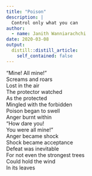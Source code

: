 ```yaml
---
title: "Poison"
description: |
  Control only what you can
author:
  - name: Janith Wanniarachchi
date: 2020-03-08
output:
  distill::distill_article:
    self_contained: false
---
```


“Mine! All mine!”  
Screams and roars  
Lost in the air  
The protector watched  
As the protected  
Mingled with the forbidden  
Poison began to swell  
Anger burnt within   
“How dare you!  
You were all mine!”  
Anger became shock  
Shock became acceptance  
Defeat was inevitable  
For not even the strongest trees  
Could hold the wind   
In its leaves